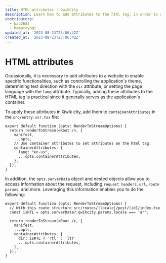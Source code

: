 ```yaml
---
title: HTML attributes | QwikCity
description: Learn how to add attributes to the html tag, in order to add "lang" or other custom attributes.
contributors:
  - bab2683
  - hamatoyogi
updated_at: '2023-08-23T23:06:42Z'
created_at: '2023-08-23T23:06:42Z'
---
```


# HTML attributes

Occasionally, it is necessary to add attributes to a website to enable specific functionalities, such as controlling the application's theme, determining text direction with the `﻿dir` attribute, or setting the page language with the `﻿lang` attribute. Typically, adding these attributes to the HTML tag is practical since it generally serves as the application's container.

To apply these attributes in Qwik city, add them to `containerAttributes` in the `src/entry.ssr.tsx` file:

```tsx
export default function (opts: RenderToStreamOptions) {
  return renderToStream(<Root />, {
    manifest,
    ...opts,
    // Use container attributes to set attributes on the html tag.
    containerAttributes: {
      lang: "en-us",
      ...opts.containerAttributes,
    },
  });
}
```

In addition, the `opts.serverData` object and nested objects allow you to access information about the request, including ﻿`request headers`, `url`, `route params`, and more. Leveraging this information enables you to do the following:

```tsx
export default function (opts: RenderToStreamOptions) {
  // With this route structure src/routes/[locale]/post/[id]/index.tsx
  const isRTL = opts.serverData?.qwikcity.params.locale === 'ar';

  return renderToStream(<Root />, {
    manifest,
    ...opts,
    containerAttributes: {
      dir: isRTL ? 'rtl' : 'ltr'
      ...opts.containerAttributes,
    },
  });
}
```

